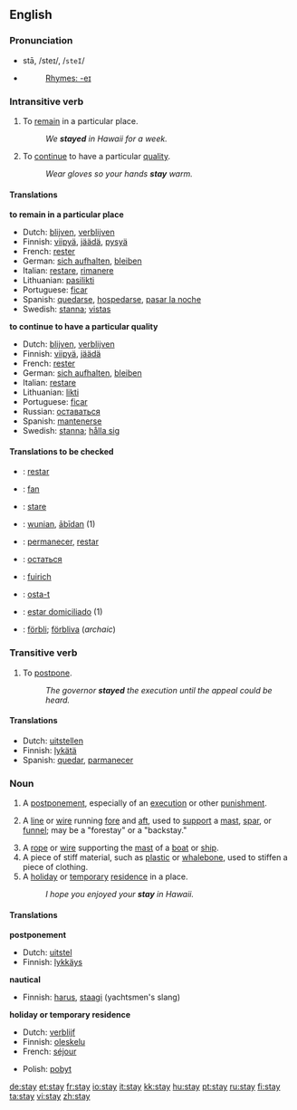 {{wikipedia}}

==English==

{{rank|ancient|parts|getting|675|stay|months|grew|boys}}

===Pronunciation===
*stā, /steɪ/, /<tt>steI</tt>/
*{{audio|en-us-stay.ogg|Audio (US)}}
*:[[Rhymes:English:-eɪ|Rhymes: -eɪ]]

===Intransitive verb===
{{en-verb}}
# To [[remain]] in a particular place.
#: ''We '''stayed''' in Hawaii for a week.''
# To [[continue]] to have a particular [[quality]].
#: ''Wear gloves so your hands '''stay''' warm.''

====Translations====
'''to remain in a particular place'''
{{top}}
*Dutch: [[blijven]], [[verblijven]]
*Finnish: [[viipyä]], [[jäädä]], [[pysyä]]
*French: [[rester]]
*German: [[sich aufhalten]], [[bleiben]]
*Italian: [[restare]], [[rimanere]]
*Lithuanian: [[pasilikti]]
*Portuguese: [[ficar]]
*Spanish: [[quedarse]], [[hospedarse]], [[pasar la noche]]
*Swedish: [[stanna]]; [[vistas]]
{{bottom}}

'''to continue to have a particular quality'''
{{top}}
*Dutch: [[blijven]], [[verblijven]]
*Finnish: [[viipyä]], [[jäädä]]
*French: [[rester]]
*German: [[sich aufhalten]], [[bleiben]]
*Italian: [[restare]]
*Lithuanian: [[likti]]
*Portuguese: [[ficar]]
*Russian: [[оставаться]]
*Spanish: [[mantenerse]]
*Swedish: [[stanna]]; [[hålla sig]]
{{bottom}}

====Translations to be checked====
{{checktrans}}
*{{ttbc|Ido}}: [[restar]]
*{{ttbc|Irish}}: [[fan]]
*{{ttbc|Italian}}: [[stare]]
*{{ttbc|Old English}}: [[wunian]], [[abidan|ābīdan]] (1)
*{{ttbc|Portuguese}}: [[permanecer]], [[restar]]
*{{ttbc|Russian}}: [[остаться]]
*{{ttbc|Scottish Gaelic}}: [[fuirich]]
*{{ttbc|Slovio}}: [[osta-t]]
*{{ttbc|Spanish}}: [[estar domiciliado]] (1)
*{{ttbc|Swedish}}: [[förbli]]; [[förbliva]] (''archaic'')

===Transitive verb===
{{en-verb}}
# To [[postpone]].
#: ''The governor '''stayed''' the execution until the appeal could be heard.''

====Translations====
{{top}}
*Dutch: [[uitstellen]]
*Finnish: [[lykätä]]
*Spanish: [[quedar]], [[parmanecer]]
{{bottom}}

===Noun===
{{en-noun}}
# A [[postponement]], especially of an [[execution]] or other [[punishment]].
# {{nautical}} A [[line]] or [[wire]] running [[fore]] and [[aft]], used to [[support]] a [[mast]], [[spar]], or [[funnel]]; may be a "forestay" or a "backstay."
# A [[rope]] or [[wire]] supporting the [[mast]] of a [[boat]] or [[ship]].
# A piece of stiff material, such as [[plastic]] or [[whalebone]], used to stiffen a piece of clothing.
# A [[holiday]] or [[temporary]] [[residence]] in a place.
#: ''I hope you enjoyed your '''stay''' in Hawaii.''

====Translations====
'''postponement'''
{{top}}
*Dutch: [[uitstel]] {{n}}
*Finnish: [[lykkäys]]
{{bottom}}
'''nautical'''
{{top}}
*Finnish: [[harus]], [[staagi]] (yachtsmen's slang)
{{bottom}}

'''holiday or temporary residence'''
{{top}}
*Dutch: [[verblijf]] {{n}}
*Finnish: [[oleskelu]]
*French: [[séjour]] {{m}}
{{mid}}
*Polish: [[pobyt]] {{m}}
{{bottom}}

[[de:stay]]
[[et:stay]]
[[fr:stay]]
[[io:stay]]
[[it:stay]]
[[kk:stay]]
[[hu:stay]]
[[pt:stay]]
[[ru:stay]]
[[fi:stay]]
[[ta:stay]]
[[vi:stay]]
[[zh:stay]]